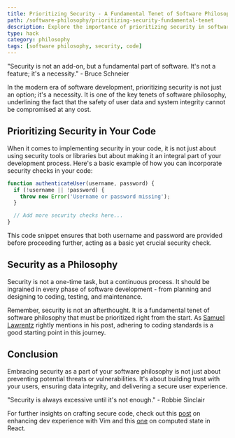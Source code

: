 ```yaml
---
title: Prioritizing Security - A Fundamental Tenet of Software Philosophy
path: /software-philosophy/prioritizing-security-fundamental-tenet
description: Explore the importance of prioritizing security in software development philosophy, its implications, and practical approaches to incorporate it into your code.
type: hack
category: philosophy
tags: [software philosophy, security, code]
---
```


"Security is not an add-on, but a fundamental part of software. It's not a feature; it's a necessity." - Bruce Schneier

In the modern era of software development, prioritizing security is not just an option; it's a necessity. It is one of the key tenets of software philosophy, underlining the fact that the safety of user data and system integrity cannot be compromised at any cost.

## Prioritizing Security in Your Code

When it comes to implementing security in your code, it is not just about using security tools or libraries but about making it an integral part of your development process. Here's a basic example of how you can incorporate security checks in your code:

```javascript
function authenticateUser(username, password) {
  if (!username || !password) {
    throw new Error('Username or password missing');
  }

  // Add more security checks here...
}
```

This code snippet ensures that both username and password are provided before proceeding further, acting as a basic yet crucial security check.

## Security as a Philosophy

Security is not a one-time task, but a continuous process. It should be ingrained in every phase of software development - from planning and designing to coding, testing, and maintenance.

Remember, security is not an afterthought. It is a fundamental tenet of software philosophy that must be prioritized right from the start. As [Samuel Lawrentz](https://samuellawrentz.com/blog/coding-standards-husky-typescript-lint-staged) rightly mentions in his post, adhering to coding standards is a good starting point in this journey.

## Conclusion

Embracing security as a part of your software philosophy is not just about preventing potential threats or vulnerabilities. It's about building trust with your users, ensuring data integrity, and delivering a secure user experience.

"Security is always excessive until it's not enough." - Robbie Sinclair

For further insights on crafting secure code, check out this [post](https://samuellawrentz.com/blog/vim-experience-nvim-dev-experience/) on enhancing dev experience with Vim and this [one](https://samuellawrentz.com/blog/computed-state-in-react) on computed state in React.
